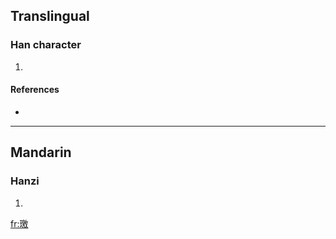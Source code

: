 ==Translingual==

===Han character===
{{Han char|rn=96|rad=玉|as=13|sn=17|four=|canj=一土竹尸大 (MGHSK)}}

# {{defn|Han|sort=玉13}}

====References====
* {{Han ref|kx=0743.070|dkj=21277|dj=1152.070|hdz=21142.020|uh=74AC|ud=29868}}

----

==Mandarin==

===Hanzi===
{{cmn-hanzi|pin=[[jiǎo]] ([[jiao3]])|wg=chiao<sup>3</sup>}}

# {{defn|Mandarin}}

[[fr:璬]]